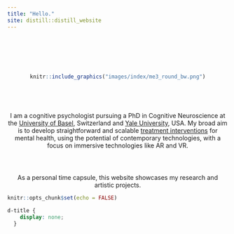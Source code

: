 ```yaml
---
title: "Hello."
site: distill::distill_website
---
```


<div style="text-align: center; padding-top: 1em;">
</div>

<div style="text-align: center; padding-top: 4em;">
```r
knitr::include_graphics("images/index/me3_round_bw.png")
```


<div style="text-align: center; padding-top: 2em;">
<br>
I am a cognitive psychologist pursuing a PhD in Cognitive Neuroscience at the <a href="https://mcn.unibas.ch/de/">University of Basel</a>, Switzerland and <a href="https://campuspress.yale.edu/cannonlab/">Yale University</a>, USA. My broad aim is to develop straightforward and scalable <a href="https://www.sciencedirect.com/science/article/pii/S2666915323001658?via%3Dihub">treatment interventions</a> for mental health, using the potential of contemporary technologies, with a focus on immersive technologies like AR and VR. 
</div> 
<div style="text-align: center; padding-top: 2em;">
As a personal time capsule, this website showcases my research and artistic projects. <br>
<!-- For my CV and further information, click on the top left icon. -->
</div> 
</div> 
<!-- With a background in Psychology, Philosophy, and Neuroscience, I am most fundamentally interested in understanding how our brains constructs our phenomenological reality. <br> To understand this, I study perceptual processing in individuals who perceive reality differently (i.e., psychosis). My approach embeds perceptual decision-making in virtual reality simulations of altered perception.  -->
</div> 
</div> 
```r
knitr::opts_chunk$set(echo = FALSE)
```
```css
d-title {
    display: none;
  }
```